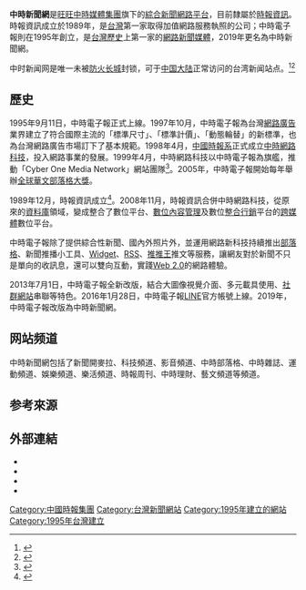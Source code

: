 {{advert|time=2019-03-21T16:32:26+00:00}}
{{NoteTA
|G1=IT
}}
{{Infobox Newspaper
| name  = 中時新聞網
| image = China Times digital newspaper logo.svg
| type  = [[網路媒體|網路媒體]]
| owners = [[時報資訊|時報資訊]]
| publisher =
| founder = 
| Chairman = 
| editor =
| foundation = 1995年9月11日
| political = 
| language = [[正體中文|正體中文]]
| price =
| headquarters = {{TWN}}
| circulation =
| website =  {{url|www.chinatimes.com}}
}}
'''中時新聞網'''是[[旺旺中時媒體集團|旺旺中時媒體集團]]旗下的[[綜合新聞網路平台|綜合新聞網路平台]]，目前隸屬於[[時報資訊|時報資訊]]。時報資訊成立於1989年，是[[台灣|台灣]]第一家取得加值網路服務執照的公司；中時電子報則在1995年創立，是[[台灣歷史|台灣歷史]]上第一家的[[網路新聞媒體|網路新聞媒體]]，2019年更名為中時新聞網。

中时新闻网是唯一未被[[防火长城|防火长城]]封锁，可于[[中国大陆|中国大陆]]正常访问的台湾新闻站点。<ref>{{Cite web|title=中國防火長城下的台灣媒體|url=http://p.udn.com.tw/upf/newmedia/2015_data/20150327_udnfirewall/udnfirewall/index.html|date=2015-04-06|accessdate=2020-11-22|author=[[聯合報系|聯合報系]][[新媒體|新媒體部]]楊棋宇、蔡欣潔、金少文，[[聯合報|聯合報]]大陸新聞中心|work=[[聯合新聞網|聯合新聞網]]|archive-date=2019-02-02|archive-url=https://web.archive.org/web/20190202225155/http://p.udn.com.tw/upf/newmedia/2015_data/20150327_udnfirewall/udnfirewall/index.html|dead-url=no}}</ref><ref>{{Cite web|title=BLOCKY对中时新闻网的访问测试|url=https://blocky.greatfire.org/detail/380059/https://www.chinatimes.com|accessdate=2020-11-22|work=GreatFire|archive-date=2021-01-15|archive-url=https://web.archive.org/web/20210115141203/https://blocky.greatfire.org/detail/380059/https://www.chinatimes.com|dead-url=no}}</ref>

==歷史==
1995年9月11日，中時電子報正式上線。1997年10月，中時電子報為台灣[[網路廣告|網路廣告]]業界建立了符合國際主流的「標準尺寸」、「標準計價」、「動態輪替」的新標準，也為台灣網路廣告市場訂下了基本規範。1998年4月，[[中國時報系|中國時報系]]正式成立[[中時網路科技|中時網路科技]]，投入網路事業的發展。1999年4月，中時網路科技以中時電子報為旗艦，推動「Cyber One Media Network」網站團隊<ref>{{cite web|url=http://forums.chinatimes.com/report/chinatimes50/html/autobiography/history_5.htm|title=中時社史 【第五單元】ｅ世代的發展與願景|publisher=|accessdate=2016-05-26|archive-date=2016-05-12|archive-url=https://web.archive.org/web/20160512114524/http://forums.chinatimes.com/report/chinatimes50/html/autobiography/history_5.htm|dead-url=no}}</ref>。2005年，中時電子報開始每年舉辦[[全球華文部落格大獎|全球華文部落格大獎]]。

1989年12月，時報資訊成立<ref>{{cite web|url=http://forums.chinatimes.com.tw/report/chinatimes50/html/autobiography/history_6.htm|title=中時社史 【第六單元】關係企業|publisher=|deadurl=yes|archiveurl=https://web.archive.org/web/20150101152307/http://forums.chinatimes.com.tw/report/chinatimes50/html/autobiography/history_6.htm|archivedate=2015-01-01|accessdate=2015-01-01}}</ref>。2008年11月，時報資訊合併中時網路科技，從原來的[[資料庫|資料庫]]領域，變成整合了數位平台、[[數位內容管理|數位內容管理]]及數位[[整合行銷|整合行銷]]平台的[[跨媒體|跨媒體]]數位平台。

中時電子報除了提供綜合性新聞、國內外照片外，並運用網路新科技持續推出[[部落格|部落格]]、新聞推播小工具、[[Widget|Widget]]、[[RSS|RSS]]、[[推推王|推推王]]推文等服務，讓網友對於新聞不只是單向的收訊息，還可以雙向互動，實踐[[Web_2.0|Web 2.0]]的網路體驗。

2013年7月1日，中時電子報全新改版，結合大圖像視覺介面、多元載具使用、[[社群網站|社群網站]]串聯等特色。2016年1月28日，中時電子報[[LINE|LINE]]官方帳號上線。2019年，中時電子報改版為中時新聞網。

== 网站频道 ==
中時新聞網包括了新聞開麥拉、科技頻道、影音頻道、中時部落格、中時雜誌、運動頻道、娛樂頻道、樂活頻道、時報周刊、中時理財、藝文頻道等頻道。

== 参考來源 ==
{{Reflist}}

==外部連結==
*{{Official website|https://www.chinatimes.com/|中時新聞網}}
*{{facebook|CTfans|中時新聞網}}
*{{instagram|chinatimessocial|中時新聞網}}
*{{youtube|channel=UCmdVfsLHu18lCkKYXSOGUxg|中時新聞網}}

{{Taiwan Newspaper}}
{{旺旺中時媒體集團}}
{{DEFAULTSORT:C}}
[[Category:中國時報集團|Category:中國時報集團]]
[[Category:台灣新聞網站|Category:台灣新聞網站]]
[[Category:1995年建立的網站|Category:1995年建立的網站]]
[[Category:1995年台灣建立|Category:1995年台灣建立]]